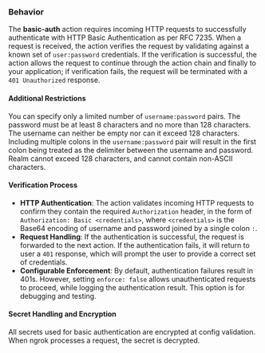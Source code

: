 ### Behavior

The **basic-auth** action requires incoming HTTP requests to successfully authenticate
with HTTP Basic Authentication as per RFC 7235. When a request is received, the action verifies 
the request by validating against a known set of `user:password` credentials. If the verification 
is successful, the action allows the request to continue through the action chain and finally 
to your application; if verification fails, the request will be terminated with a 
`401 Unauthorized` response.

#### Additional Restrictions

You can specify only a limited number of `username:password` pairs. The password must be at least
8 characters and no more than 128 characters. The username can neither be empty nor can it exceed 
128 characters. Including multiple colons in the `username:password` pair will result in the first 
colon being treated as the delimiter between the username and password. Realm cannot exceed 128 
characters, and cannot contain non-ASCII characters.

#### Verification Process

- **HTTP Authentication**: The action validates incoming HTTP requests to confirm they contain the required `Authorization` header, in the form of `Authorization: Basic <credentials>`, where `<credentials>` is the Base64 encoding of username and password joined by a single colon `:`.
- **Request Handling**: If the authentication is successful, the request is forwarded to the next action. If the authentication fails, it will return to user a `401` response, which will prompt the user to provide a correct set of credentials.
- **Configurable Enforcement**: By default, authentication failures result in 401s. However, setting `enforce: false` allows unauthenticated requests to proceed, while logging the authentication result. This option is for debugging and testing.

#### Secret Handling and Encryption

All secrets used for basic authentication are encrypted at config validation. When ngrok processes a request, the secret is decrypted.
